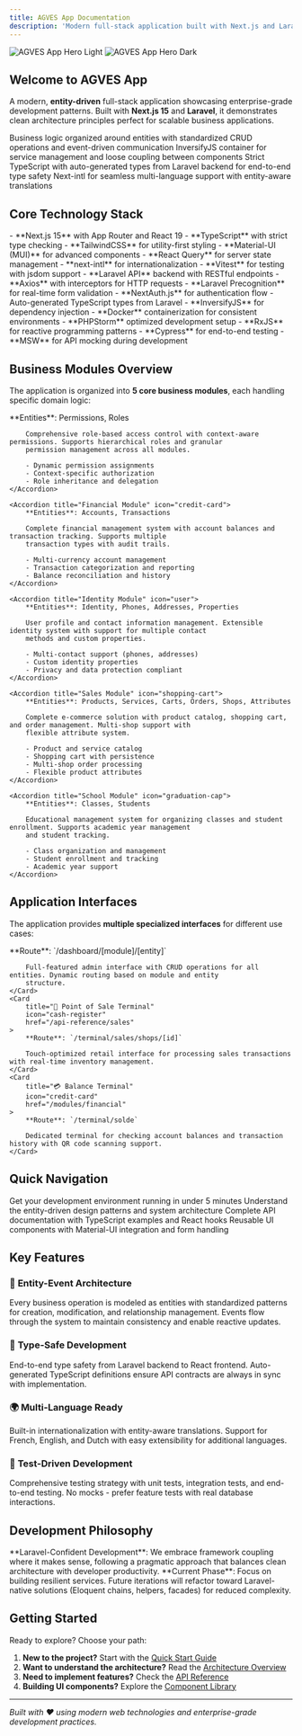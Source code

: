 ```yaml
---
title: AGVES App Documentation
description: 'Modern full-stack application built with Next.js and Laravel - Entity-driven architecture for business applications'
---
```


<img
    className="block dark:hidden"
    src="/images/hero-light.svg"
    alt="AGVES App Hero Light"
/>
<img
    className="hidden dark:block"
    src="/images/hero-dark.svg"
    alt="AGVES App Hero Dark"
/>

## Welcome to AGVES App

A modern, **entity-driven** full-stack application showcasing enterprise-grade development patterns. Built with **Next.js 15** and **Laravel**, it demonstrates clean architecture principles perfect for scalable business applications.

<CardGroup cols={2}>
    <Card
        title="🏗️ Entity-Driven Architecture"
        icon="diagram-project"
        href="/architecture/entity-system"
    >
        Business logic organized around entities with standardized CRUD operations and event-driven communication
    </Card>
    <Card
        title="🔧 Dependency Injection"
        icon="puzzle-piece"
        href="/architecture/dependency-injection"
    >
        InversifyJS container for service management and loose coupling between components
    </Card>
    <Card
        title="🛡️ Type Safety"
        icon="shield"
        href="/backend/types"
    >
        Strict TypeScript with auto-generated types from Laravel backend for end-to-end type safety
    </Card>
    <Card
        title="🌐 Internationalization"
        icon="globe"
        href="/architecture/internationalization"
    >
        Next-intl for seamless multi-language support with entity-aware translations
    </Card>
</CardGroup>

## Core Technology Stack

<Tabs>
    <Tab title="Frontend">
        - **Next.js 15** with App Router and React 19
        - **TypeScript** with strict type checking
        - **TailwindCSS** for utility-first styling
        - **Material-UI (MUI)** for advanced components
        - **React Query** for server state management
        - **next-intl** for internationalization
        - **Vitest** for testing with jsdom support
    </Tab>
    <Tab title="Backend Integration">
        - **Laravel API** backend with RESTful endpoints
        - **Axios** with interceptors for HTTP requests
        - **Laravel Precognition** for real-time form validation
        - **NextAuth.js** for authentication flow
        - Auto-generated TypeScript types from Laravel
        - **InversifyJS** for dependency injection
    </Tab>
    <Tab title="Development Tools">
        - **Docker** containerization for consistent environments
        - **PHPStorm** optimized development setup
        - **RxJS** for reactive programming patterns
        - **Cypress** for end-to-end testing
        - **MSW** for API mocking during development
    </Tab>
</Tabs>

## Business Modules Overview

The application is organized into **5 core business modules**, each handling specific domain logic:

<AccordionGroup>
    <Accordion title="Authorization Module" icon="lock">
        **Entities**: Permissions, Roles

        Comprehensive role-based access control with context-aware permissions. Supports hierarchical roles and granular
        permission management across all modules.

        - Dynamic permission assignments
        - Context-specific authorization
        - Role inheritance and delegation
    </Accordion>

    <Accordion title="Financial Module" icon="credit-card">
        **Entities**: Accounts, Transactions

        Complete financial management system with account balances and transaction tracking. Supports multiple
        transaction types with audit trails.

        - Multi-currency account management
        - Transaction categorization and reporting
        - Balance reconciliation and history
    </Accordion>

    <Accordion title="Identity Module" icon="user">
        **Entities**: Identity, Phones, Addresses, Properties

        User profile and contact information management. Extensible identity system with support for multiple contact
        methods and custom properties.

        - Multi-contact support (phones, addresses)
        - Custom identity properties
        - Privacy and data protection compliant
    </Accordion>

    <Accordion title="Sales Module" icon="shopping-cart">
        **Entities**: Products, Services, Carts, Orders, Shops, Attributes

        Complete e-commerce solution with product catalog, shopping cart, and order management. Multi-shop support with
        flexible attribute system.

        - Product and service catalog
        - Shopping cart with persistence
        - Multi-shop order processing
        - Flexible product attributes
    </Accordion>

    <Accordion title="School Module" icon="graduation-cap">
        **Entities**: Classes, Students

        Educational management system for organizing classes and student enrollment. Supports academic year management
        and student tracking.

        - Class organization and management
        - Student enrollment and tracking
        - Academic year support
    </Accordion>
</AccordionGroup>

## Application Interfaces

The application provides **multiple specialized interfaces** for different use cases:

<CardGroup cols={3}>
    <Card
        title="📊 Admin Dashboard"
        icon="chart-line"
        href="/frontend/routing"
    >
        **Route**: `/dashboard/[module]/[entity]`

        Full-featured admin interface with CRUD operations for all entities. Dynamic routing based on module and entity
        structure.
    </Card>
    <Card
        title="🏪 Point of Sale Terminal"
        icon="cash-register"
        href="/api-reference/sales"
    >
        **Route**: `/terminal/sales/shops/[id]`

        Touch-optimized retail interface for processing sales transactions with real-time inventory management.
    </Card>
    <Card
        title="💳 Balance Terminal"
        icon="credit-card"
        href="/modules/financial"
    >
        **Route**: `/terminal/solde`

        Dedicated terminal for checking account balances and transaction history with QR code scanning support.
    </Card>
</CardGroup>

## Quick Navigation

<CardGroup cols={2}>
    <Card
        title="🚀 Quick Start Guide"
        icon="rocket"
        href="/quickstart"
    >
        Get your development environment running in under 5 minutes
    </Card>
    <Card
        title="🏗️ Architecture Deep Dive"
        icon="building"
        href="/architecture/overview"
    >
        Understand the entity-driven design patterns and system architecture
    </Card>
    <Card
        title="📚 API Reference"
        icon="code"
        href="/api-reference"
    >
        Complete API documentation with TypeScript examples and React hooks
    </Card>
    <Card
        title="🧩 Component Library"
        icon="puzzle-piece"
        href="/components"
    >
        Reusable UI components with Material-UI integration and form handling
    </Card>
</CardGroup>

## Key Features

### 🔄 **Entity-Event Architecture**
Every business operation is modeled as entities with standardized patterns for creation, modification, and relationship management. Events flow through the system to maintain consistency and enable reactive updates.

### 🎯 **Type-Safe Development**
End-to-end type safety from Laravel backend to React frontend. Auto-generated TypeScript definitions ensure API contracts are always in sync with implementation.

### 🌍 **Multi-Language Ready**
Built-in internationalization with entity-aware translations. Support for French, English, and Dutch with easy extensibility for additional languages.

### 🧪 **Test-Driven Development**
Comprehensive testing strategy with unit tests, integration tests, and end-to-end testing. No mocks - prefer feature tests with real database interactions.

## Development Philosophy

<Note>
    **Laravel-Confident Development**: We embrace framework coupling where it makes sense, following a pragmatic
    approach that balances clean architecture with developer productivity.
</Note>

<Warning>
    **Current Phase**: Focus on building resilient services. Future iterations will refactor toward Laravel-native
    solutions (Eloquent chains, helpers, facades) for reduced complexity.
</Warning>

## Getting Started

Ready to explore? Choose your path:

1. **New to the project?** Start with the [Quick Start Guide](/quickstart)
2. **Want to understand the architecture?** Read the [Architecture Overview](/architecture/overview)
3. **Need to implement features?** Check the [API Reference](/api-reference)
4. **Building UI components?** Explore the [Component Library](/components)

---

<Snippet file="support-info.mdx"/>

*Built with ❤️ using modern web technologies and enterprise-grade development practices.*
